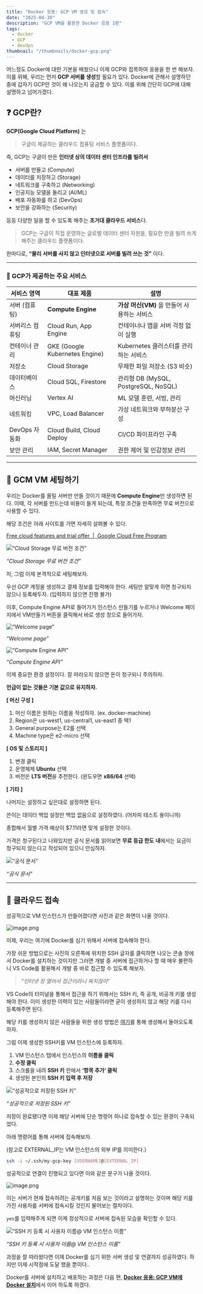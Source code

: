 ```yaml
---
title: "Docker 응용: GCP VM 생성 및 접속"
date: "2025-04-30"
description: "GCP VM을 활용한 Docker 응용 1편"
tags:
  - docker
  - GCP
  - devOps
thumbnail: "/thumbnails/docker-gcp.png"
---
```


어느정도 Docker에 대한 기본을 배웠으니 이제 GCP와 접목하여 응용을 한 번 해보자. 이를 위해, 우리는 먼저 **GCP 서버를 생성**할 필요가 있다. Docker에 관해서 설명하던 중에 갑자기 GCP란 것이 왜 나오는지 궁금할 수 있다. 이를 위해 간단히 GCP에 대해 설명하고 넘어가겠다.

## ❓ GCP란?

**GCP(Google Cloud Platform)** 는

> 구글이 제공하는 클라우드 컴퓨팅 서비스 플랫폼이다.
> 

즉, GCP는 구글이 만든 **인터넷 상의 데이터 센터 인프라를 빌려서**

- 서버를 만들고 (Compute)
- 데이터를 저장하고 (Storage)
- 네트워크를 구축하고 (Networking)
- 인공지능 모델을 돌리고 (AI/ML)
- 배포 자동화를 하고 (DevOps)
- 보안을 강화하는 (Security)

등등 다양한 일을 할 수 있도록 해주는 **초거대 클라우드 서비스**다.

> GCP는 구글이 직접 운영하는 글로벌 데이터 센터 자원을, 필요한 만큼 빌려 쓰게 해주는 클라우드 플랫폼이다.
> 

한마디로, **“물리 서버를 사지 않고 인터넷으로 서버를 빌려 쓰는 것”** 이다.

---

### 🔹 GCP가 제공하는 주요 서비스

| 서비스 영역 | 대표 제품 | 설명 |
| --- | --- | --- |
| 서버 (컴퓨팅) | **Compute Engine** | **가상 머신(VM)** 을 만들어 사용하는 서비스 |
| 서버리스 컴퓨팅 | Cloud Run, App Engine | 컨테이너나 앱을 서버 걱정 없이 실행 |
| 컨테이너 관리 | GKE (Google Kubernetes Engine) | Kubernetes 클러스터를 관리하는 서비스 |
| 저장소 | Cloud Storage | 무제한 파일 저장소 (S3 비슷) |
| 데이터베이스 | Cloud SQL, Firestore | 관리형 DB (MySQL, PostgreSQL, NoSQL) |
| 머신러닝 | Vertex AI | ML 모델 훈련, 서빙, 관리 |
| 네트워킹 | VPC, Load Balancer | 가상 네트워크와 부하분산 구성 |
| DevOps 자동화 | Cloud Build, Cloud Deploy | CI/CD 파이프라인 구축 |
| 보안 관리 | IAM, Secret Manager | 권한 제어 및 민감정보 관리 |

---

## 🔧 GCM VM 세팅하기

우리는 Docker를 올릴 서버만 만들 것이기 때문에 **Compute Engine**만 생성하면 된다. 이때, 각 서버를 만드는데 비용이 들게 되는데, 특정 조건을 만족하면 무료 버전으로 사용할 수 있다.

해당 조건은 아래 사이트를 가면 자세히 살펴볼 수 있다.

[Free cloud features and trial offer  |  Google Cloud Free Program](https://cloud.google.com/free/docs/free-cloud-features#free-tier-usage-limits)

![*“Cloud Storage 무료 버전 조건”*](/images/docker-gcp/01/image.png)

*“Cloud Storage 무료 버전 조건”*

자, 그럼 이제 본격적으로 세팅해보자.

우선 GCP 계정을 생성하고 결제 정보를 입력해야 한다. 세팅만 알맞게 하면 청구되지 않으니 등록해두자. (입력하지 않으면 진행 불가)

이후, Compute Engine API로 들어가거 인스턴스 만들기를 누르거나 Welcome 페이지에서 VM만들기 버튼을 클릭해서 바로 생성 창으로 들어가자.

![*“Welcome page”*](/images/docker-gcp/01/image1.png)

*“Welcome page”*

![*“Compute Engine API”*](/images/docker-gcp/01/image2.png)

*“Compute Engine API”*

이제 중요한 환경 설정이다. 잘 따라오지 않으면 돈이 청구되니 주의하자. 

**언급이 없는 것들은 기본 값으로 유지하자.**

**[ 머신 구성 ]**

1. 머신 이름은 원하는 이름을 작성하자. (ex. docker-machine)
2. Region은 us-west1, us-central1, us-east1 중 택1
3. General purpose는 E2를 선택
4. Machine type은 e2-micro 선택

**[ OS 및 스토리지 ]**

1. 변경 클릭
2. 운영체제 **Ubuntu** 선택
3. 버전은 **LTS 버전**을 추천한다. (윈도우면 **x86/64** 선택)

**[ 기타 ]**

나머지는 설정하고 싶은대로 설정하면 된다.

쓴이는 데이터 백업 설정만 백업 없음으로 설정하였다. (어차피 테스트 용이니까)

종합해서 월별 가격 예상이 $7.11라면 맞게 설정한 것이다.

가격은 청구된다고 나와있지만 공식 문서를 읽어보면 **무료 등급 한도** **내**에서는 요금이 청구되지 않는다고 작성되어 있으니 안심하자.

![*“공식 문서”*](/images/docker-gcp/01/image3.png)

*“공식 문서”*

---

## 📡 클라우드 접속

성공적으로 VM 인스턴스가 만들어졌다면 사진과 같은 화면이 나올 것이다.

![image.png](/images/docker-gcp/01/image4.png)

이제, 우리는 여기에 Docker를 심기 위해서 서버에 접속해야 한다.

가장 쉬운 방법으로는 사진의 오른쪽에 위치한 SSH 글자를 클릭하면 나오는 콘솔 창에서 Docker를 설치하는 것이지만 그러면 개발 중 서버에 접근하거나 할 때 매우 불편하니 VS Code를 활용해서 개발 중 바로 접근할 수 있도록 해보자.

> “*인터넷 창 열어서 접근이라니 짜치잖아*”
> 

VS Code의 터미널을 통해서 접근을 하기 위해서는 SSH 키, 즉 공개, 비공개 키를 생성해야 한다. 이미 생성한 이력이 있는 사람들이라면 굳이 생성하지 않고 해당 키를 다시 등록해주면 된다.

해당 키를 생성하지 않은 사람들을 위한 생성 방법은 [여기](https://muring-blog.vercel.app/ssh-key)를 통해 생성해서 돌아오도록 하자.

그럼 이제 생성한 SSH키를 VM 인스턴스에 등록하자.

1. VM 인스턴스 탭에서 인스턴스의 **이름을 클릭**
2. **수정 클릭**
3. 스크롤을 내려 **SSH 키** 란에서 **‘항목 추가’ 클릭**
4. 생성된 본인의 **SSH 키 입력 후 저장**

![*“성공적으로 저장된 SSH 키”*](/images/docker-gcp/01/image5.png)

*“성공적으로 저장된 SSH 키”*

저장이 완료됐다면 이제 해당 서버에 단순 명령어 하나로 접속할 수 있는 환경이 구축되었다.

아래 명령어를 통해 서버에 접속해보자.

(참고로 EXTERNAL_IP는 VM 인스턴스의 외부 IP를 의미한다.)

```bash
ssh -i ~/.ssh/my-gcp-key [USERNAME]@[EXTERNAL_IP]
```

성공적으로 연결이 진행되고 있다면 이와 같은 문구가 나올 것이다.

![image.png](/images/docker-gcp/01/image6.png)

이는 서버가 현재 접속하려는 공개키를 처음 보는 것이라고 설명하는 것이며 해당 키를 가진 사용자를 서버에 접속시킬 것인지 물어보는 절차이다.

`yes`를 입력해주게 되면 이제 정상적으로 서버에 접속된 모습을 확인할 수 있다.

![*“SSH 키 등록 시 사용자 이름@ VM 인스턴스 이름”*](/images/docker-gcp/01/image7.png)

*“SSH 키 등록 시 사용자 이름@ VM 인스턴스 이름”*

과정을 잘 따라왔다면 이제 Docker를 심기 위한 서버 생성 및 연결까지 성공하였다. 하지만 이제 시작점에 도달 했을 뿐이다..

Docker를 서버에 설치하고 배포하는 과정은 다음 편, [**Docker 응용: GCP VM에 Docker 설치**](http://localhost:3001/docker-gcp-02-docker-installation)에서 이어 하도록 하겠다.